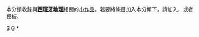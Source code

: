 {{Catnav|頁面分類|地理|大洲|欧洲|欧洲地理|西班牙地理}}
{{Catnav|頁面分類|地理|国家|欧洲国家|西班牙|西班牙地理}}
{{hiddencat}}
{{WPSS-cat}}
本分類收錄與'''[[西班牙地理|西班牙地理]]'''相關的[[Wikipedia:小作品|小作品]]。若要將條目加入本分類下，請加入'''{{tl|Spain-geo-stub}}'''，或者'''{{tl|西班牙地理小作品}}'''模板。

[[Category:歐洲地理小作品|S]]
[[Category:西班牙小作品|G]]
[[Category:西班牙地理|*]]